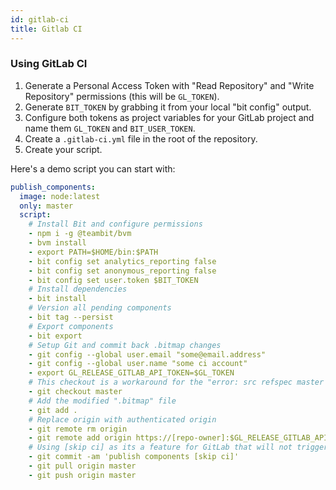 ```yaml
---
id: gitlab-ci
title: Gitlab CI
---
```


### Using GitLab CI

1. Generate a Personal Access Token with "Read Repository" and "Write Repository" permissions (this will be `GL_TOKEN`).
1. Generate `BIT_TOKEN` by grabbing it from your local "bit config" output.
1. Configure both tokens as project variables for your GitLab project and name them `GL_TOKEN` and `BIT_USER_TOKEN`.
1. Create a `.gitlab-ci.yml` file in the root of the repository.
1. Create your script.

Here's a demo script you can start with:

```yml
publish_components:
  image: node:latest
  only: master
  script:
    # Install Bit and configure permissions
    - npm i -g @teambit/bvm
    - bvm install
    - export PATH=$HOME/bin:$PATH
    - bit config set analytics_reporting false
    - bit config set anonymous_reporting false
    - bit config set user.token $BIT_TOKEN
    # Install dependencies
    - bit install
    # Version all pending components
    - bit tag --persist
    # Export components
    - bit export
    # Setup Git and commit back .bitmap changes
    - git config --global user.email "some@email.address"
    - git config --global user.name "some ci account"
    - export GL_RELEASE_GITLAB_API_TOKEN=$GL_TOKEN
    # This checkout is a workaround for the "error: src refspec master does not match any." error
    - git checkout master
    # Add the modified ".bitmap" file
    - git add .
    # Replace origin with authenticated origin
    - git remote rm origin
    - git remote add origin https://[repo-owner]:$GL_RELEASE_GITLAB_API_TOKEN@gitlab.com/[repo-ower]/[repo-name].git
    # Using [skip ci] as its a feature for GitLab that will not trigger CI for this commit
    - git commit -am 'publish components [skip ci]'
    - git pull origin master
    - git push origin master
```
